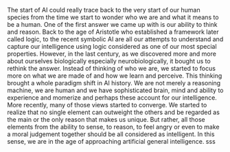 

The start of AI could really trace back to the very start of our human species from the time we start to wonder who we are and what it means to be a human. One of the first answer we came up with is our ability to think and reason. Back to the age of Aristotle who established a framework later called logic, to the recent symbolic AI are all our attempts to understand and capture our intelligence using logic considered as one of our most special properties. However, in the last century, as we discovered more and more about ourselves biologically especially neurobiologically, it bought us to rethink the answer. Instead of thinking of who we are, we started to focus more on what we are made of and how we learn and perceive. This thinking brought a whole paradigm shift in AI history. We are not merely a reasoning machine, we are human and we have sophisticated brain, mind and ability to experience and momerize and perhaps these account for our intelligence. More recently, many of those views started to converge. We started to realize that no single element can outweight the others and be regarded as the main or the only reason that makes us unique. But rather, all those elements from the ability to sense, to reason, to feel angry or even to make a moral judgement together should be all considered as intelligent. In this sense, we are in the age of approaching artificial general intelligence. sss